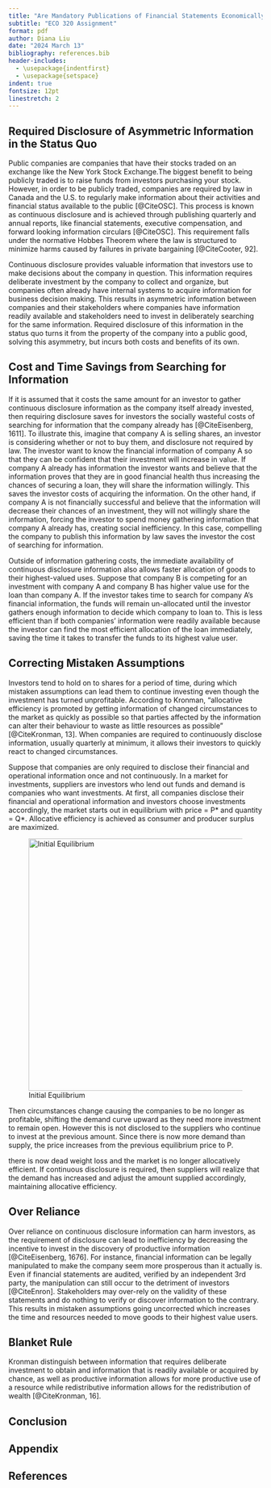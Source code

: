 ```yaml
---
title: "Are Mandatory Publications of Financial Statements Economically Efficient?"
subtitle: "ECO 320 Assignment"
format: pdf
author: Diana Liu
date: "2024 March 13"
bibliography: references.bib
header-includes:
  - \usepackage{indentfirst}
  - \usepackage{setspace}
indent: true
fontsize: 12pt
linestretch: 2
---
```


## Required Disclosure of Asymmetric Information in the Status Quo

Public companies are companies that have their stocks traded on an exchange like the New York Stock Exchange.The biggest benefit to being publicly traded is to raise funds from investors purchasing your stock. However, in order to be publicly traded, companies are required by law in Canada and the U.S. to regularly make information about their activities and financial status available to the public [@CiteOSC]. This process is known as continuous disclosure and is achieved through publishing quarterly and annual reports, like financial statements, executive compensation, and forward looking information circulars [@CiteOSC]. This requirement falls under the normative Hobbes Theorem where the law is structured to minimize harms caused by failures in private bargaining [@CiteCooter, 92].

Continuous disclosure provides valuable information that investors use to make decisions about the company in question. This information requires deliberate investment by the company to collect and organize, but companies often already have internal systems to acquire information for business decision making. This results in asymmetric information between companies and their stakeholders where companies have information readily available and stakeholders need to invest in deliberately searching for the same information. Required disclosure of this information in the status quo turns it from the property of the company into a public good, solving this asymmetry, but incurs both costs and benefits of its own.

## Cost and Time Savings from Searching for Information

If it is assumed that it costs the same amount for an investor to gather continuous disclosure information as the company itself already invested, then requiring disclosure saves for investors the socially wasteful costs of searching for information that the company already has [@CiteEisenberg, 1611]. To illustrate this, imagine that company A is selling shares, an investor is considering whether or not to buy them, and disclosure not required by law. The investor want to know the financial information of company A so that they can be confident that their investment will increase in value. If company A already has information the investor wants and believe that the information proves that they are in good financial health thus increasing the chances of securing a loan, they will share the information willingly. This saves the investor costs of acquiring the information. On the other hand, if company A is not financially successful and believe that the information will decrease their chances of an investment, they will not willingly share the information, forcing the investor to spend money gathering information that company A already has, creating social inefficiency. In this case, compelling the company to publish this information by law saves the investor the cost of searching for information.

Outside of information gathering costs, the immediate availability of continuous disclosure information also allows faster allocation of goods to their highest-valued uses. Suppose that company B is competing for an investment with company A and company B has higher value use for the loan than company A. If the investor takes time to search for company A's financial information, the funds will remain un-allocated until the investor gathers enough information to decide which company to loan to. This is less efficient than if both companies' information were readily available because the investor can find the most efficient allocation of the loan immediately, saving the time it takes to transfer the funds to its highest value user.

## Correcting Mistaken Assumptions

Investors tend to hold on to shares for a period of time, during which mistaken assumptions can lead them to continue investing even though the investment has turned unprofitable. According to Kronman, "allocative efficiency is promoted by getting information of changed circumstances to the market as quickly as possible so that parties affected by the information can alter their behaviour to waste as little resources as possible" [@CiteKronman, 13]. When companies are required to continuously disclose information, usually quarterly at minimum, it allows their investors to quickly react to changed circumstances.

Suppose that companies are only required to disclose their financial and operational information once and not continuously. In a market for investments, suppliers are investors who lend out funds and demand is companies who want investments. At first, all companies disclose their financial and operational information and investors choose investments accordingly, the market starts out in equilibrium with price = P\* and quantity = Q\*. Allocative efficiency is achieved as consumer and producer surplus are maximized.

![Initial Equilibrium](1.png){width="500"}

Then circumstances change causing the companies to be no longer as profitable, shifting the demand curve upward as they need more investment to remain open. However this is not disclosed to the suppliers who continue to invest at the previous amount. Since there is now more demand than supply, the price increases from the previous equilibrium price to P.

there is now dead weight loss and the market is no longer allocatively efficient. If continuous disclosure is required, then suppliers will realize that the demand has increased and adjust the amount supplied accordingly, maintaining allocative efficiency.


## Over Reliance

Over reliance on continuous disclosure information can harm investors, as the requirement of disclosure can lead to inefficiency by decreasing the incentive to invest in the discovery of productive information [@CiteEisenberg, 1676]. For instance, financial information can be legally manipulated to make the company seem more prosperous than it actually is. Even if financial statements are audited, verified by an independent 3rd party, the manipulation can still occur to the detriment of investors [@CiteEnron]. Stakeholders may over-rely on the validity of these statements and do nothing to verify or discover information to the contrary. This results in mistaken assumptions going uncorrected which increases the time and resources needed to move goods to their highest value users.

## Blanket Rule

Kronman distinguish between information that requires deliberate investment to obtain and information that is readily available or acquired by chance, as well as productive information allows for more productive use of a resource while redistributive information allows for the redistribution of wealth [@CiteKronman, 16].

## Conclusion

\newpage

## Appendix

\newpage

## References
